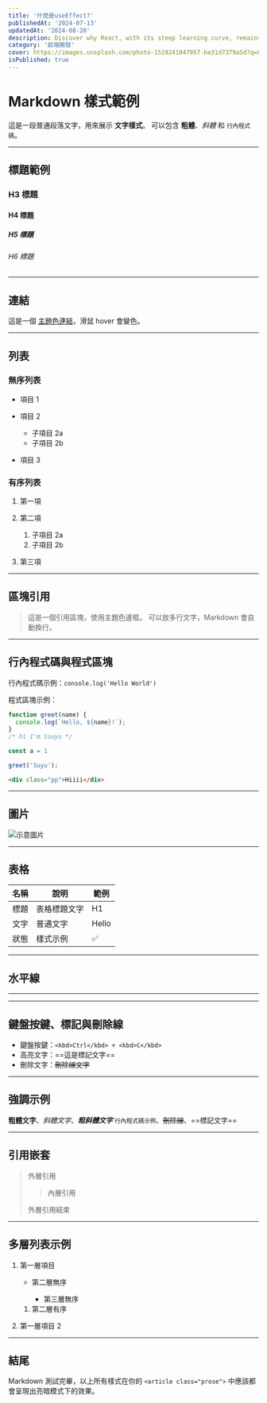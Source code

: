 ```yaml
---
title: '什麼是useEffect?'
publishedAt: '2024-07-13'
updatedAt: '2024-08-20'
description: Discover why React, with its steep learning curve, remains a beloved tool among developers for editing code efficiently and effectively.
category: '前端開發'
cover: https://images.unsplash.com/photo-1519241047957-be31d7379a5d?q=80&w=1740&auto=format&fit=crop&ixlib=rb-4.1.0&ixid=M3wxMjA3fDB8MHxwaG90by1wYWdlfHx8fGVufDB8fHx8fA%3D%3D
isPublished: true
---
```


# Markdown 樣式範例

這是一段普通段落文字，用來展示 **文字樣式**。
可以包含 **粗體**、*斜體* 和 `行內程式碼`。

---

## 標題範例

### H3 標題

#### H4 標題

##### H5 標題

###### H6 標題

---

## 連結

這是一個 [主題色連結](https://example.com)，滑鼠 hover 會變色。

---

## 列表

### 無序列表

* 項目 1
* 項目 2

  * 子項目 2a
  * 子項目 2b
* 項目 3

### 有序列表

1. 第一項
2. 第二項

   1. 子項目 2a
   2. 子項目 2b
3. 第三項

---

## 區塊引用

> 這是一個引用區塊，使用主題色邊框。
> 可以放多行文字，Markdown 會自動換行。

---

## 行內程式碼與程式區塊

行內程式碼示例：`console.log('Hello World')`

程式區塊示例：

```javascript
function greet(name) {
  console.log(`Hello, ${name}!`);
}
/* hi I'm Ssuyu */

const a = 1

greet('Suyu');
```

```html
<div class="pp">Hiiii</div>
```

---

## 圖片

![示意圖片](https://via.placeholder.com/600x200)

---

## 表格

| 名稱   | 說明         | 範例   |
| ------ | ------------ | ------ |
| 標題   | 表格標題文字 | H1     |
| 文字   | 普通文字     | Hello  |
| 狀態   | 樣式示例     | ✅      |


---

## 水平線

---

---

## 鍵盤按鍵、標記與刪除線

* 鍵盤按鍵：`<kbd>Ctrl</kbd> + <kbd>C</kbd>`
* 高亮文字：==這是標記文字==
* 刪除文字：~~刪除線文字~~

---

## 強調示例

**粗體文字**、*斜體文字*、***粗斜體文字***
`行內程式碼示例`、~~刪除線~~、==標記文字==

---

## 引用嵌套

> 外層引用
>
> > 內層引用
>
> 外層引用結束

---

## 多層列表示例

1. 第一層項目

   * 第二層無序

     * 第三層無序

   1. 第二層有序
2. 第一層項目 2

---

## 結尾

Markdown 測試完畢，以上所有樣式在你的 `<article class="prose">` 中應該都會呈現出亮暗模式下的效果。
